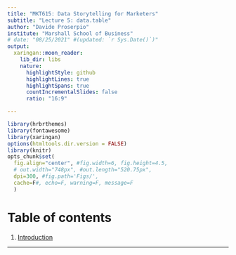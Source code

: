 ```yaml
---
title: "MKT615: Data Storytelling for Marketers"
subtitle: "Lecture 5: data.table"
author: "Davide Proserpio"
institute: "Marshall School of Business"
# date: "08/25/2021" #(updated: `r Sys.Date()`)"
output:
  xaringan::moon_reader:
    lib_dir: libs
    nature:
      highlightStyle: github
      highlightLines: true
      highlightSpans: true
      countIncrementalSlides: false
      ratio: "16:9"

---
```


```r
library(hrbrthemes)
library(fontawesome)
library(xaringan)
options(htmltools.dir.version = FALSE)
library(knitr)
opts_chunk$set(
  fig.align="center", #fig.width=6, fig.height=4.5, 
  # out.width="748px", #out.length="520.75px",
  dpi=300, #fig.path='Figs/',
  cache=F#, echo=F, warning=F, message=F
  )
```
# Table of contents

1. [Introduction](#intro)

---